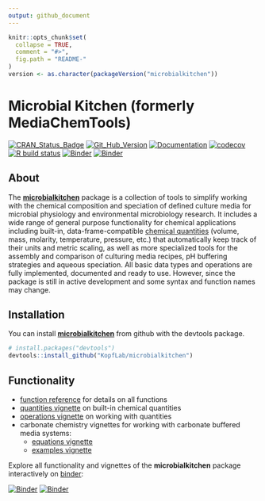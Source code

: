 ```yaml
---
output: github_document
---
```


<!-- README.md is generated from README.Rmd. Please edit that file -->

```r
knitr::opts_chunk$set(
  collapse = TRUE,
  comment = "#>",
  fig.path = "README-"
)
version <- as.character(packageVersion("microbialkitchen"))
```

# Microbial Kitchen (formerly MediaChemTools)

[![CRAN_Status_Badge](http://www.r-pkg.org/badges/version/microbialkitchen)](https://cran.r-project.org/package=microbialkitchen)
[![Git_Hub_Version](https://img.shields.io/badge/GitHub-`r version`-orange.svg?style=flat-square)](/commits)
[![Documentation](https://img.shields.io/badge/docs-online-green.svg)](https://microbialkitchen.kopflab.org/reference/)
[![codecov](https://codecov.io/github/KopfLab/microbialkitchen/branch/master/graphs/badge.svg)](https://codecov.io/github/Kopflab/microbialkitchen) 
[![R build status](https://github.com/KopfLab/microbialkitchen/workflows/R-CMD-check/badge.svg)](https://github.com/KopfLab/microbialkitchen/actions)
[![Binder](https://img.shields.io/badge/launch-Jupyter-orange.svg)](https://mybinder.org/v2/gh/KopfLab/microbialkitchen/binder?urlpath=lab)
[![Binder](https://img.shields.io/badge/launch-RStudio-blue.svg)](https://mybinder.org/v2/gh/KopfLab/microbialkitchen/binder?urlpath=rstudio)

## About

The **[microbialkitchen](https://microbialkitchen.kopflab.org/)** package is a collection of tools to simplify working with the chemical composition and speciation of defined culture media for microbial physiology and environmental microbiology research. It includes a wide range of general purpose functionality for chemical applications including built-in, data-frame-compatible [chemical quantities](https://microbialkitchen.kopflab.org/articles/quantities.html) (volume, mass, molarity, temperature, pressure, etc.) that automatically keep track of their units and metric scaling, as well as more specialized tools for the assembly and comparison of culturing media recipes, pH buffering strategies and aqueous speciation. All basic data types and operations are fully implemented, documented and ready to use. However, since the package is still in active development and some syntax and function names may change.

## Installation

You can install **[microbialkitchen](https://microbialkitchen.kopflab.org/)** from github with the devtools package. 

```r
# install.packages("devtools") 
devtools::install_github("KopfLab/microbialkitchen")
```

## Functionality

 - [function reference](https://microbialkitchen.kopflab.org/reference/) for details on all functions
 - [quantities vignette](https://microbialkitchen.kopflab.org/articles/quantities.html) on built-in chemical quantities 
 - [operations vignette](https://microbialkitchen.kopflab.org/articles/operations.html) on working with quantities
 - carbonate chemistry vignettes for working with carbonate buffered media systems:
    - [equations vignette](https://microbialkitchen.kopflab.org/articles/carbonate_chemistry_equations.html)
    - [examples vignette](https://microbialkitchen.kopflab.org/articles/carbonate_chemistry_examples.html)

Explore all functionality and vignettes of the **microbialkitchen** package interactively on [binder](https://mybinder.org/):

[![Binder](https://img.shields.io/badge/launch-Jupyter-orange.svg)](https://mybinder.org/v2/gh/KopfLab/microbialkitchen/binder?urlpath=lab)
[![Binder](https://img.shields.io/badge/launch-RStudio-blue.svg)](https://mybinder.org/v2/gh/KopfLab/microbialkitchen/binder?urlpath=rstudio)
